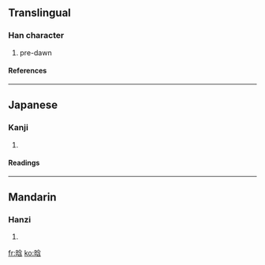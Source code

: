 ==Translingual==
===Han character===
{{Han char|rn=72|rad=日|as=07|sn=11|four=|canj=日人戈口 (AOIR)}}
# pre-dawn
====References====
{{Han ref|kx=0495.270|dkj=13933|dj=0861.150|hdz=21514.030|uh=6657|ud=26199}}
----
==Japanese==
===Kanji===
{{ja-kanji|grade=|rs=日07}}
# {{defn|Japanese}} 
====Readings====
{{ja-readings|on=[[かん]] (kan), [[ごん]] (gon)|kun=}}
----
==Mandarin==
===Hanzi===
{{cmn-hanzi|pin=[[hán]] (han2)|wg=han<sup>2</sup>}}
# {{defn|Mandarin}}

[[fr:晗]]
[[ko:晗]]